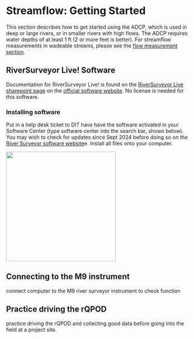 # Streamflow: Getting Started

This section describes how to get started using the ADCP, which is used in deep or large rivers, or in smaller rivers with high flows. The ADCP requires water depths of at least 1 ft (2 or more feet is better). For streamflow measurements in wadeable streams, please see the [flow measurement section](../flowmmt/index.qmd)*.*

## RiverSurveyor Live! Software

Documentation for RiverSurveyor Live! is found on the [RiverSurveyor Live sharepoint page](https://cawaterboards.sharepoint.com/:f:/r/sites/WB-DWR-UASProgram/Shared%20Documents/01-Equipment/03-Manuals%20%26%20Instructions/Sontek_River_Surveyor_(ADCP)/Software/RiverSurveyorLive%20(stream%20flow)?csf=1&web=1&e=g31Hmm) on the [official software website](https://www.xylem.com/en-us/products--services/software/riversurveyor-live-rsl/). No license is needed for this software.

### Installing software

Put in a help desk ticket to DIT have have the software activated in your Software Center (type software center into the search bar, shown below). You may wish to check for updates since Sept 2024 before doing so on the [River Surveyor software website](https://www.xylem.com/en-us/products--services/software/riversurveyor-live-rsl/)e. Install all files onto your computer.

![](../images/softwarecenter.png){width="300"}

## Connecting to the M9 instrument

connect computer to the M9 river surveyor instrument to check function

## Practice driving the rQPOD

practice driving the rQPOD and collecting good data before going into the field at a project site.
